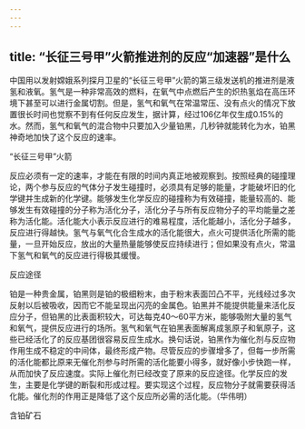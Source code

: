 ```yaml
---
---
---
```

title: “长征三号甲”火箭推进剂的反应“加速器”是什么
---




中国用以发射嫦娥系列探月卫星的“长征三号甲”火箭的第三级发送机的推进剂是液氢和液氧。氢气是一种非常高效的燃料，在氧气中点燃后产生的炽热氢焰在高压环境下甚至可以进行金属切割。但是，氢气和氧气在常温常压、没有点火的情况下放置很长时间也觉察不到有任何反应发生，据计算，经过106亿年仅生成0.15%的水。然而，氢气和氧气的混合物中只要加入少量铂黑，几秒钟就能转化为水，铂黑神奇地加快了这个反应的速率。

“长征三号甲”火箭



反应必须有一定的速率，才能在有限的时间内真正地被观察到。按照经典的碰撞理论，两个参与反应的气体分子发生碰撞时，必须具有足够的能量，才能破坏旧的化学键并生成新的化学键。能够发生化学反应的碰撞称为有效碰撞，能量较高的、能够发生有效碰撞的分子称为活化分子，活化分子与所有反应物分子的平均能量之差称为活化能。活化能大小表示反应进行的难易程度，活化能越小，活化分子越多，反应进行得越快。氢气与氧气化合生成水的活化能很大，点火可提供活化所需的能量，一旦开始反应，放出的大量热量能够使反应持续进行；但如果没有点火，常温下氢气和氧气的反应进行得极其缓慢。

反应途径



铂是一种贵金属，铂黑则是铂的极细粉末，由于粉末表面凹凸不平，光线经过多次反射以后被吸收，因而它不能呈现出闪亮的金属色。铂黑并不能提供能量来活化反应分子，但铂黑的比表面积较大，可达每克40～60平方米，能够吸附大量的氢气和氧气，提供反应进行的场所。氢气和氧气在铂黑表面解离成氢原子和氧原子，这些已经活化了的反应基团很容易反应生成水。换句话说，铂黑作为催化剂与反应物作用生成不稳定的中间体，最终形成产物。尽管反应的步骤增多了，但每一步所需的活化能都比原来无催化剂参与时所需的活化能要小得多，就好像小步快跑一样，从而加快了反应速度。实际上催化剂已经改变了原来的反应途径。化学反应的发生，主要是化学键的断裂和形成过程。要实现这个过程，反应物分子就需要获得活化能。催化剂的作用正是降低了这个反应所必需的活化能。（华伟明）

含铂矿石